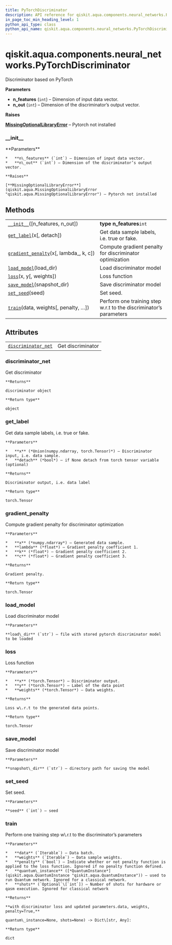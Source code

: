 ```yaml
---
title: PyTorchDiscriminator
description: API reference for qiskit.aqua.components.neural_networks.PyTorchDiscriminator
in_page_toc_min_heading_level: 1
python_api_type: class
python_api_name: qiskit.aqua.components.neural_networks.PyTorchDiscriminator
---
```


<span id="qiskit-aqua-components-neural-networks-pytorchdiscriminator" />

# qiskit.aqua.components.neural\_networks.PyTorchDiscriminator

<Class id="qiskit.aqua.components.neural_networks.PyTorchDiscriminator" isDedicatedPage={true} github="https://github.com/qiskit-community/qiskit-aqua/tree/stable/0.9/qiskit/aqua/components/neural_networks/pytorch_discriminator.py" signature="PyTorchDiscriminator(n_features=1, n_out=1)" modifiers="class">
  Discriminator based on PyTorch

  **Parameters**

  *   **n\_features** (`int`) – Dimension of input data vector.
  *   **n\_out** (`int`) – Dimension of the discriminator’s output vector.

  **Raises**

  [**MissingOptionalLibraryError**](qiskit.aqua.MissingOptionalLibraryError "qiskit.aqua.MissingOptionalLibraryError") – Pytorch not installed

  ### \_\_init\_\_

  <Function id="qiskit.aqua.components.neural_networks.PyTorchDiscriminator.__init__" signature="__init__(n_features=1, n_out=1)">
    **Parameters**

    *   **n\_features** (`int`) – Dimension of input data vector.
    *   **n\_out** (`int`) – Dimension of the discriminator’s output vector.

    **Raises**

    [**MissingOptionalLibraryError**](qiskit.aqua.MissingOptionalLibraryError "qiskit.aqua.MissingOptionalLibraryError") – Pytorch not installed
  </Function>

  ## Methods

  |                                                                                                                                                                                                          |                                                                    |
  | -------------------------------------------------------------------------------------------------------------------------------------------------------------------------------------------------------- | ------------------------------------------------------------------ |
  | [`__init__`](#qiskit.aqua.components.neural_networks.PyTorchDiscriminator.__init__ "qiskit.aqua.components.neural_networks.PyTorchDiscriminator.__init__")(\[n\_features, n\_out])                       | **type n\_features**`int`                                          |
  | [`get_label`](#qiskit.aqua.components.neural_networks.PyTorchDiscriminator.get_label "qiskit.aqua.components.neural_networks.PyTorchDiscriminator.get_label")(x\[, detach])                              | Get data sample labels, i.e. true or fake.                         |
  | [`gradient_penalty`](#qiskit.aqua.components.neural_networks.PyTorchDiscriminator.gradient_penalty "qiskit.aqua.components.neural_networks.PyTorchDiscriminator.gradient_penalty")(x\[, lambda\_, k, c]) | Compute gradient penalty for discriminator optimization            |
  | [`load_model`](#qiskit.aqua.components.neural_networks.PyTorchDiscriminator.load_model "qiskit.aqua.components.neural_networks.PyTorchDiscriminator.load_model")(load\_dir)                              | Load discriminator model                                           |
  | [`loss`](#qiskit.aqua.components.neural_networks.PyTorchDiscriminator.loss "qiskit.aqua.components.neural_networks.PyTorchDiscriminator.loss")(x, y\[, weights])                                         | Loss function                                                      |
  | [`save_model`](#qiskit.aqua.components.neural_networks.PyTorchDiscriminator.save_model "qiskit.aqua.components.neural_networks.PyTorchDiscriminator.save_model")(snapshot\_dir)                          | Save discriminator model                                           |
  | [`set_seed`](#qiskit.aqua.components.neural_networks.PyTorchDiscriminator.set_seed "qiskit.aqua.components.neural_networks.PyTorchDiscriminator.set_seed")(seed)                                         | Set seed.                                                          |
  | [`train`](#qiskit.aqua.components.neural_networks.PyTorchDiscriminator.train "qiskit.aqua.components.neural_networks.PyTorchDiscriminator.train")(data, weights\[, penalty, …])                          | Perform one training step w\.r.t to the discriminator’s parameters |

  ## Attributes

  |                                                                                                                                                                                       |                   |
  | ------------------------------------------------------------------------------------------------------------------------------------------------------------------------------------- | ----------------- |
  | [`discriminator_net`](#qiskit.aqua.components.neural_networks.PyTorchDiscriminator.discriminator_net "qiskit.aqua.components.neural_networks.PyTorchDiscriminator.discriminator_net") | Get discriminator |

  ### discriminator\_net

  <Attribute id="qiskit.aqua.components.neural_networks.PyTorchDiscriminator.discriminator_net">
    Get discriminator

    **Returns**

    discriminator object

    **Return type**

    object
  </Attribute>

  ### get\_label

  <Function id="qiskit.aqua.components.neural_networks.PyTorchDiscriminator.get_label" signature="get_label(x, detach=False)">
    Get data sample labels, i.e. true or fake.

    **Parameters**

    *   **x** (*Union(numpy.ndarray, torch.Tensor)*) – Discriminator input, i.e. data sample.
    *   **detach** (*bool*) – if None detach from torch tensor variable (optional)

    **Returns**

    Discriminator output, i.e. data label

    **Return type**

    torch.Tensor
  </Function>

  ### gradient\_penalty

  <Function id="qiskit.aqua.components.neural_networks.PyTorchDiscriminator.gradient_penalty" signature="gradient_penalty(x, lambda_=5.0, k=0.01, c=1.0)">
    Compute gradient penalty for discriminator optimization

    **Parameters**

    *   **x** (*numpy.ndarray*) – Generated data sample.
    *   **lambda** (*float*) – Gradient penalty coefficient 1.
    *   **k** (*float*) – Gradient penalty coefficient 2.
    *   **c** (*float*) – Gradient penalty coefficient 3.

    **Returns**

    Gradient penalty.

    **Return type**

    torch.Tensor
  </Function>

  ### load\_model

  <Function id="qiskit.aqua.components.neural_networks.PyTorchDiscriminator.load_model" signature="load_model(load_dir)">
    Load discriminator model

    **Parameters**

    **load\_dir** (`str`) – file with stored pytorch discriminator model to be loaded
  </Function>

  ### loss

  <Function id="qiskit.aqua.components.neural_networks.PyTorchDiscriminator.loss" signature="loss(x, y, weights=None)">
    Loss function

    **Parameters**

    *   **x** (*torch.Tensor*) – Discriminator output.
    *   **y** (*torch.Tensor*) – Label of the data point
    *   **weights** (*torch.Tensor*) – Data weights.

    **Returns**

    Loss w\.r.t to the generated data points.

    **Return type**

    torch.Tensor
  </Function>

  ### save\_model

  <Function id="qiskit.aqua.components.neural_networks.PyTorchDiscriminator.save_model" signature="save_model(snapshot_dir)">
    Save discriminator model

    **Parameters**

    **snapshot\_dir** (`str`) – directory path for saving the model
  </Function>

  ### set\_seed

  <Function id="qiskit.aqua.components.neural_networks.PyTorchDiscriminator.set_seed" signature="set_seed(seed)">
    Set seed.

    **Parameters**

    **seed** (`int`) – seed
  </Function>

  ### train

  <Function id="qiskit.aqua.components.neural_networks.PyTorchDiscriminator.train" signature="train(data, weights, penalty=False, quantum_instance=None, shots=None)">
    Perform one training step w\.r.t to the discriminator’s parameters

    **Parameters**

    *   **data** (`Iterable`) – Data batch.
    *   **weights** (`Iterable`) – Data sample weights.
    *   **penalty** (`bool`) – Indicate whether or not penalty function is applied to the loss function. Ignored if no penalty function defined.
    *   **quantum\_instance** ([*QuantumInstance*](qiskit.aqua.QuantumInstance "qiskit.aqua.QuantumInstance")) – used to run Quantum network. Ignored for a classical network.
    *   **shots** (`Optional`\[`int`]) – Number of shots for hardware or qasm execution. Ignored for classical network

    **Returns**

    **with discriminator loss and updated parameters.data, weights, penalty=True,**

    quantum\_instance=None, shots=None) -> Dict\[str, Any]:

    **Return type**

    dict
  </Function>
</Class>

